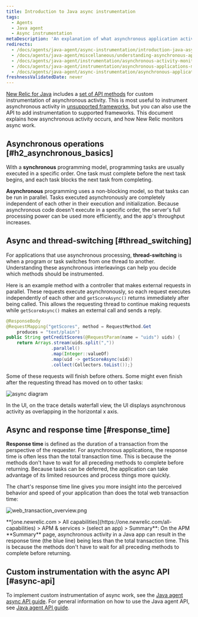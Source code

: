 ```yaml
---
title: Introduction to Java async instrumentation
tags:
  - Agents
  - Java agent
  - Async instrumentation
metaDescription: 'An explanation of what asynchronous application activity is, and how it impacts New Relic performance monitoring of Java applications.'
redirects:
  - /docs/agents/java-agent/async-instrumentation/introduction-java-async-instrumentation
  - /docs/agents/java-agent/miscellaneous/understanding-asynchronous-applications
  - /docs/agents/java-agent/instrumentation/asynchronous-activity-monitoring-considerations
  - /docs/agents/java-agent/instrumentation/asynchronous-applications-monitoring-considerations
  - /docs/agents/java-agent/async-instrumentation/asynchronous-applications-monitoring-considerations
freshnessValidatedDate: never
---
```




[New Relic for Java](/docs/agents/java-agent/getting-started/introduction-new-relic-java) includes a [set of API methods](/docs/agents/java-agent/java-agent-api/java-agent-api-asynchronous-applications) for custom instrumentation of asynchronous activity. This is most useful to instrument asynchronous activity in [unsupported frameworks](/docs/agents/java-agent/getting-started/compatibility-requirements-java-agent#frameworks), but you can also use the API to add instrumentation to supported frameworks. This document explains how asynchronous activity occurs, and how New Relic monitors async work.

## Asynchronous operations [#h2_asynchronous_basics]

With a <DNT>**synchronous**</DNT> programming model, programming tasks are usually executed in a specific order. One task must complete before the next task begins, and each task blocks the next task from completing.

<DNT>**Asynchronous**</DNT> programming uses a non-blocking model, so that tasks can be run in parallel. Tasks executed asynchronously are completely independent of each other in their execution and initialization. Because asynchronous code doesn't execute in a specific order, the server's full processing power can be used more efficiently, and the app's throughput increases.

## Async and thread-switching [#thread_switching]

For applications that use asynchronous processing, <DNT>**thread-switching**</DNT> is when a program or task switches from one thread to another. Understanding these asynchronous interleavings can help you decide which methods should be instrumented.

Here is an example method with a controller that makes external requests in parallel. These requests execute asynchronously, so each request executes independently of each other and `getScoreAsync()` returns immediately after being called. This allows the requesting thread to continue making requests while `getScoreAsync()` makes an external call and sends a reply.

```java
@ResponseBody
@RequestMapping("getScores", method = RequestMethod.Get
    produces = "text/plain")
public String getCreditScores(@RequestParam(name = "uids") uids) {
    return Arrays.stream(uids.split(","))
                 .parallel()
                 .map(Integer::valueOf)
                 .map(uid -> getScoreAsync(uid))
                 .collect(Collectors.toList());}
```

Some of these requests will finish before others. Some might even finish after the requesting thread has moved on to other tasks:

<img
  title="async diagram"
  alt="async diagram"
  src={apmJavaAsyncActivity}
/>

In the <InlinePopover type="apm" /> UI, on the trace details waterfall view, the UI displays asynchronous activity as overlapping in the horizontal x axis. 

## Async and response time [#response_time]

<DNT>**Response time**</DNT> is defined as the duration of a transaction from the perspective of the requester. For asynchronous applications, the response time is often less than the total transaction time. This is because the methods don't have to wait for all preceding methods to complete before returning. Because tasks can be deferred, the application can take advantage of its limited resources and process things more quickly.

The chart's response time line gives you more insight into the perceived behavior and speed of your application than does the total web transaction time:

<img
  title="web_transaction_overview.png"
  alt="web_transaction_overview.png"
  src={apmWebTransactionOverview}
/>

<figcaption>
  <DNT>**[one.newrelic.com > All capabilities](https://one.newrelic.com/all-capabilities) > APM & services > (select an app) > Summary**</DNT>: On the APM <DNT>**Summary**</DNT> page, asynchronous activity in a Java app can result in the response time (the blue line) being less than the total transaction time. This is because the methods don't have to wait for all preceding methods to complete before returning.
</figcaption>

## Custom instrumentation with the async API [#async-api]

To implement custom instrumentation of async work, see the [Java agent async API guide](/docs/agents/java-agent/java-agent-api/java-agent-asynchronous-api-guide). For general information on how to use the Java agent API, see [Java agent API guide](/docs/agents/java-agent/custom-instrumentation/java-agent-api-guide).
